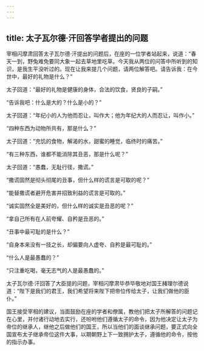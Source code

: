 ```yaml
---
---
---
```

title: 太子瓦尔德·汗回答学者提出的问题
---




宰相闪摩肃回答太子瓦尔德·汗提出的问题后，在座的一位学者站起来，说道：“春天一到，野兔难免要同大象一起去草地里吃草。今天我从两位的问答中所听到的知识，是我生平没听过的。现在让我来提几个问题，请两位解答吧。请告诉我：在今世中，最好的礼物是什么？”

太子回道：“最好的礼物是健康的身体，合法的饮食，贤良的子嗣。”

“告诉我吧：什么是大的？什么是小的？”

太子回道：“年纪小的人为他而忍让，叫作大；他为年纪大的人而忍让，叫作小。”

“四种东西为动物所共有，那是什么？”

太子回道：“充饥的食物，解渴的水，甜蜜的睡觉，临终时的痛苦。”

“有三种东西，谁都不能消除其丑恶，那是什么呢？”

太子回道：“愚蠢，无耻行径，撒谎。”

“撒谎固然是彻头彻尾的丑事，但什么样的谎言是可取的呢？”

“能替撒谎者避开危害并招致利益的谎言是可取的。”

“诚实固然全是美好的，但什么样的诚实是丑恶的呢？”

“拿自己所有在人前夸耀、自矜是丑恶的。”

“丑事中最可耻的是什么？”

“自身本来没有一技之长，却偏要向人虚夸、自矜是最可耻的。”

“什么人是最愚蠢的？”

“只注重吃喝，毫无志气的人是最愚蠢的。”

太子瓦尔德·汗回答了大臣提的问题，宰相闪摩肃毕恭毕敬地对国王赭理尔德说道：“陛下是我们的君王，我们希望将来陛下把帝位传给太子，让我们做他的臣仆。”

国王接受宰相的建议，当面鼓励在座的学者和僚属，教他们把太子所解答的问题记在心里，并付诸行动地去实行，还吩咐他们遵循太子的命令，因为他决定让太子为帝位的继承人，继他之后做他们的国王，所以当他们的面谈继承问题，要正式向全国宣布太子继承帝位这件大事，以期朝野上下一致拥护太子，遵循他的命令，按他的指示办事。
